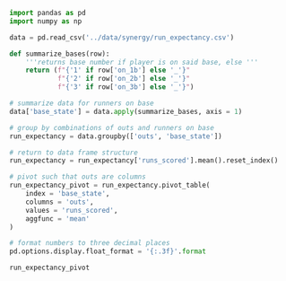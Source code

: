 ```python
import pandas as pd 
import numpy as np
```

```python
data = pd.read_csv('../data/synergy/run_expectancy.csv')
```

```python
def summarize_bases(row):
    '''returns base number if player is on said base, else '''
    return (f"{'1' if row['on_1b'] else '_'}"
            f"{'2' if row['on_2b'] else '_'}"
            f"{'3' if row['on_3b'] else '_'}")

# summarize data for runners on base 
data['base_state'] = data.apply(summarize_bases, axis = 1)

# group by combinations of outs and runners on base
run_expectancy = data.groupby(['outs', 'base_state'])

# return to data frame structure
run_expectancy = run_expectancy['runs_scored'].mean().reset_index()
```

```python
# pivot such that outs are columns
run_expectancy_pivot = run_expectancy.pivot_table(
    index = 'base_state', 
    columns = 'outs', 
    values = 'runs_scored', 
    aggfunc = 'mean'
)

# format numbers to three decimal places
pd.options.display.float_format = '{:.3f}'.format

run_expectancy_pivot
```